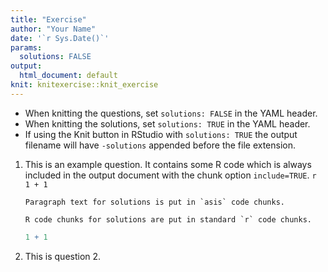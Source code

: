 ```yaml
---
title: "Exercise"
author: "Your Name"
date: '`r Sys.Date()`'
params:
  solutions: FALSE
output:
  html_document: default
knit: knitexercise::knit_exercise
---
```


<!-- When knitting your own document please delete or 
comment out the following example code. -->

- When knitting the questions, set `solutions: FALSE` in the YAML header.
- When knitting the solutions, set `solutions: TRUE` in the YAML header.
- If using the Knit button in RStudio with `solutions: TRUE` the output filename will have `-solutions` appended before the file extension.

1. This is an example question. It contains some R code which is always included in the output document with the chunk option `include=TRUE`.
    ```r
    1 + 1
    ```

    ```asis
    Paragraph text for solutions is put in `asis` code chunks.
    
    R code chunks for solutions are put in standard `r` code chunks.
    ```

    ```r
    1 + 1
    ```
  
2. This is question 2.


